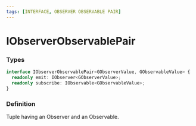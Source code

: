 ```yaml
---
tags: [INTERFACE, OBSERVER OBSERVABLE PAIR]
---
```


# IObserverObservablePair

### Types

```ts
interface IObserverObservablePair<GObserverValue, GObservableValue> {
  readonly emit: IObserver<GObserverValue>;
  readonly subscribe: IObservable<GObservableValue>;
}
```

### Definition

Tuple having an Observer and an Observable.
